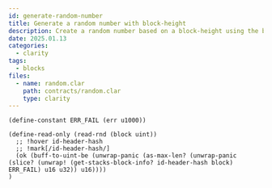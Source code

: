 ```yaml
---
id: generate-random-number
title: Generate a random number with block-height
description: Create a random number based on a block-height using the buff-to-uint-be function in Clarity.
date: 2025.01.13
categories:
  - clarity
tags:
  - blocks
files:
  - name: random.clar
    path: contracts/random.clar
    type: clarity
---
```


```clarity
(define-constant ERR_FAIL (err u1000))

(define-read-only (read-rnd (block uint))
  ;; !hover id-header-hash
  ;; !mark[/id-header-hash/]
  (ok (buff-to-uint-be (unwrap-panic (as-max-len? (unwrap-panic (slice? (unwrap! (get-stacks-block-info? id-header-hash block) ERR_FAIL) u16 u32)) u16))))
)
```